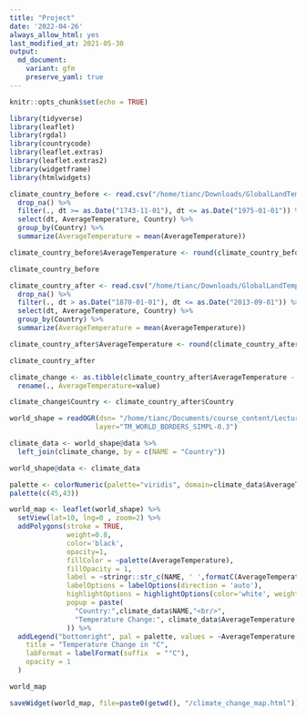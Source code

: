 ```yaml
---
title: "Project"
date: '2022-04-26'
always_allow_html: yes
last_modified_at: 2021-05-30
output: 
  md_document:
    variant: gfm
    preserve_yaml: true
---
```


```r
knitr::opts_chunk$set(echo = TRUE)
```

```r
library(tidyverse)
library(leaflet)
library(rgdal)
library(countrycode)
library(leaflet.extras)
library(leaflet.extras2)
library(widgetframe)
library(htmlwidgets)
```

```r
climate_country_before <- read.csv("/home/tianc/Downloads/GlobalLandTemperaturesByCountry.csv") %>% 
  drop_na() %>%
  filter(., dt >= as.Date("1743-11-01"), dt <= as.Date("1975-01-01")) %>% 
  select(dt, AverageTemperature, Country) %>% 
  group_by(Country) %>%
  summarize(AverageTemperature = mean(AverageTemperature))

climate_country_before$AverageTemperature <- round(climate_country_before$AverageTemperature, 2)

climate_country_before
```
```r
climate_country_after <- read.csv("/home/tianc/Downloads/GlobalLandTemperaturesByCountry.csv") %>% 
  drop_na() %>%
  filter(., dt > as.Date("1870-01-01"), dt <= as.Date("2013-09-01")) %>% 
  select(dt, AverageTemperature, Country) %>% 
  group_by(Country) %>%
  summarize(AverageTemperature = mean(AverageTemperature))

climate_country_after$AverageTemperature <- round(climate_country_after$AverageTemperature, 2)

climate_country_after
```


```r
climate_change <- as.tibble(climate_country_after$AverageTemperature - climate_country_before$AverageTemperature) %>% 
  rename(., AverageTemperature=value)

climate_change$Country <- climate_country_after$Country
```


```r
world_shape = readOGR(dsn= "/home/tianc/Documents/course_content/Lectures/Week07/data/world_map/", 
                     layer="TM_WORLD_BORDERS_SIMPL-0.3")
```

```r
climate_data <- world_shape@data %>% 
  left_join(climate_change, by = c(NAME = "Country"))

world_shape@data <- climate_data

```

```r
palette <- colorNumeric(palette="viridis", domain=climate_data$AverageTemperature, na.color="transparent")
palette(c(45,43))
```


```r
world_map <- leaflet(world_shape) %>%
  setView(lat=10, lng=0 , zoom=2) %>%
  addPolygons(stroke = TRUE,
              weight=0.8, 
              color='black', 
              opacity=1,
              fillColor = ~palette(AverageTemperature), 
              fillOpacity = 1,
              label = ~stringr::str_c(NAME, ' ',formatC(AverageTemperature, big.mark = ',', format='d')),
              labelOptions = labelOptions(direction = 'auto'),
              highlightOptions = highlightOptions(color='white', weight = 3,bringToFront = TRUE),
              popup = paste(
                "Country:",climate_data$NAME,"<br/>",
                "Temperature Change:", climate_data$AverageTemperature, "°C","<br/>"
              )) %>% 
  addLegend("bottomright", pal = palette, values = ~AverageTemperature,
    title = "Temperature Change in °C",
    labFormat = labelFormat(suffix  = "°C"),
    opacity = 1
  )

```

```r
world_map
```


```r
saveWidget(world_map, file=paste0(getwd(), "/climate_change_map.html"))
```
